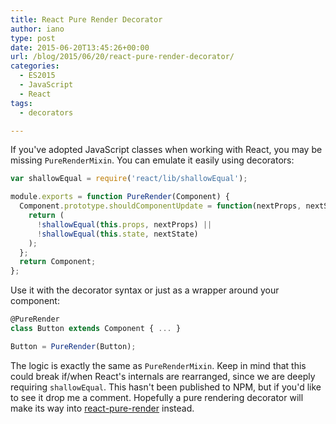 ```yaml
---
title: React Pure Render Decorator
author: iano
type: post
date: 2015-06-20T13:45:26+00:00
url: /blog/2015/06/20/react-pure-render-decorator/
categories:
  - ES2015
  - JavaScript
  - React
tags:
  - decorators

---
```

If you've adopted JavaScript classes when working with React, you may be missing `PureRenderMixin`. You can emulate it easily using decorators:

```javascript
var shallowEqual = require('react/lib/shallowEqual');

module.exports = function PureRender(Component) {
  Component.prototype.shouldComponentUpdate = function(nextProps, nextState) {
    return (
      !shallowEqual(this.props, nextProps) ||
      !shallowEqual(this.state, nextState)
    );
  };
  return Component;
};

```

Use it with the decorator syntax or just as a wrapper around your component:

```javascript
@PureRender
class Button extends Component { ... }

Button = PureRender(Button);

```

The logic is exactly the same as `PureRenderMixin`. Keep in mind that this could break if/when React's internals are rearranged, since we are deeply requiring `shallowEqual`. This hasn't been published to NPM, but if you'd like to see it drop me a comment. Hopefully a pure rendering decorator will make its way into [react-pure-render][1] instead.

 [1]: https://github.com/gaearon/react-pure-render/pull/4